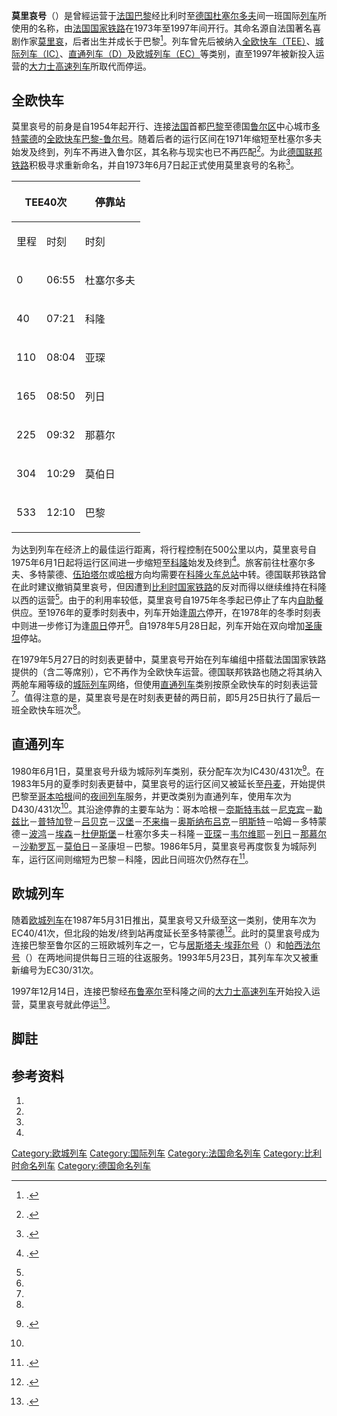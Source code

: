 {{Infobox rail service
| box_width       = 
| name            = 莫里哀号
| logo            = 
| logo_width      = 
| image           = 
| image_width     = 
| caption         =   
| type            = [[全欧快车|全欧快车]]（1973–1979）<br>[[城际列车_(欧洲)|城际列车]]（1980–1983）<br>[[快速列车_(德国)#直通列车|直通列车]]（1983–1986）<br>[[欧城列车|欧城列车]]（1987–1997）
| status          =  
| locale          = {{GER}}、{{BEL}}、{{FRA}}
| predecessor     = [[巴黎-鲁尔号|巴黎-鲁尔号]]
| first           = {{start date|1973|06|03|df=y}}
| last            = {{end date|1997|12|14|df=y}}
| successor       = [[大力士高速列车|大力士高速列车]]（非命名）
| operator        = [[法国国家铁路|法国国家铁路]] 
| formeroperator  = 
| ridership       = 
| start           = 
| stops           = 
| end             =
| distance        = 
| journeytime     = 
| frequency       = 
| trainnumber     = 
| line_used       = 
| class           = 
| access          = 
| seating         = 
| sleeping        = 
| autorack        = 
| catering        = 
| observation     =
| entertainment   = 
| baggage         = 
| otherfacilities = 
| stock           = 
| gauge           = {{railgauge|sg}}
| el              = 25[[伏特|千伏]] 50[[赫兹|赫兹]][[交流电|交流电]]（法国）<br>3千伏[[直流电|直流电]]（比利时）<br>15千伏 16⅔赫兹交流电（德国）
| speed           = 
| owners          = 
| routenumber     = 
| map             = [[File:TEE_Moliere.svg|thumb]]
| map_state       = show
}}
'''莫里哀号'''（{{lang-fr|'''''Molière'''''}}）是曾經运营于[[法国|法国]][[巴黎|巴黎]]经比利时至[[德国|德国]][[杜塞尔多夫|杜塞尔多夫]]间一班国际[[列车|列车]]所使用的名称，由[[法国国家铁路|法国国家铁路]]在1973年至1997年间开行。其命名源自法国著名喜剧作家[[莫里哀|莫里哀]]，后者出生并成长于巴黎<ref group="註">{{harvnb|Mertens|Malaspina|2007|p=338}}.</ref>。列车曾先后被纳入[[全欧快车|全欧快车（TEE）]]、[[城际列车_(欧洲)|城际列车（IC）]]、[[快速列车_(德国)#直通列车|直通列车（D）]]及[[欧城列车|欧城列车（EC）]]等类别，直至1997年被新投入运营的[[大力士高速列车|大力士高速列车]]所取代而停运。

==全欧快车==
莫里哀号的前身是自1954年起开行、连接[[法国|法国]]首都[[巴黎|巴黎]]至德国[[鲁尔区|鲁尔区]]中心城市[[多特蒙德|多特蒙德]]的[[全欧快车|全欧快车]][[巴黎-鲁尔号|巴黎-鲁尔号]]。随着后者的运行区间在1971年缩短至杜塞尔多夫始发及终到，列车不再进入鲁尔区，其名称与现实也已不再匹配<ref group="註">{{harvnb|Goette|2008|p=78}}.</ref>。为此[[德国联邦铁路|德国联邦铁路]]积极寻求重新命名，并自1973年6月7日起正式使用莫里哀号的名称<ref group="註" name="pp338">{{harvnb|Mertens|Malaspina|2007|pp=338-340}}.</ref>。

{| class="wikitable"
! colspan="2"|TEE40次
! rowspan="2"|停靠站
! colspan="2"|TEE41次
|-
!里程!!时刻!!时刻!!里程
|-
|0||06:55||{{flagicon|GER}} 杜塞尔多夫||23:11||533
|-
|40||07:21||{{flagicon|GER}} 科隆||22:44||493
|-
|110||08:04||{{flagicon|GER}} 亚琛||21:57||423
|-
|165||08:50||{{flagicon|BEL}} 列日||21:10||368
|-
|225||09:32||{{flagicon|BEL}} 那慕尔||20:34||308
|-
|304||10:29||{{flagicon|FRA}} 莫伯日||19:36||229
|-
|533||12:10||{{flagicon|FRA}} 巴黎||17:55||0
|}

为达到列车在经济上的最佳运行距离，将行程控制在500公里以内，莫里哀号自1975年6月1日起将运行区间进一步缩短至[[科隆|科隆]]始发及终到<ref group="註" name="p73">{{harvnb|Hajt|2001|p=73}}.</ref>。旅客前往杜塞尔多夫、多特蒙德、[[伍珀塔尔|伍珀塔尔]]或[[哈根|哈根]]方向均需要在[[科隆火车总站|科隆火车总站]]中转。德国联邦铁路曾在此时建议撤销莫里哀号，但因遭到[[比利时国家铁路|比利时国家铁路]]的反对而得以继续维持在科隆以西的运营<ref group="註" name="pp338"/>。由于{{link-fr|酒吧车|Voiture-bar}}的利用率较低，莫里哀号自1975年冬季起已停止了车内[[自助餐|自助餐]]供应。至1976年的夏季时刻表中，列车开始逢[[周六|周六]]停开，在1978年的冬季时刻表中则进一步修订为逢[[周日|周日]]停开<ref group="註" name="pp338"/>。自1978年5月28日起，列车开始在双向增加[[圣康坦|圣康坦]]停站。

在1979年5月27日的时刻表更替中，莫里哀号开始在列车编组中搭载法国国家铁路提供的{{link-en|Corail车厢|Corail (train)}}（含二等席别），它不再作为全欧快车运营。德国联邦铁路也随之将其纳入两舱车厢等级的[[城际列车_(欧洲)|城际列车]]网络，但使用[[快速列车_(德国)#直通列车|直通列车]]类别按原全欧快车的时刻表运营<ref group="註" name="p73"/>。值得注意的是，莫里哀号是在时刻表更替的两日前，即5月25日执行了最后一班全欧快车班次<ref group="註" name="pp338"/>。

==直通列车==
1980年6月1日，莫里哀号升级为城际列车类别，获分配车次为IC430/431次<ref group="註">{{harvnb|Malaspina|2006|p=16}}.</ref>。在1983年5月的夏季时刻表更替中，莫里哀号的运行区间又被延长至[[丹麦|丹麦]]，开始提供巴黎至[[哥本哈根|哥本哈根]]间的[[夜间列车|夜间列车]]服务，并更改类别为直通列车，使用车次为D430/431次<ref group="註" name="pp338"/>。其沿途停靠的主要车站为：哥本哈根－[[奈斯特韦兹|奈斯特韦兹]]－[[尼克宾|尼克宾]]－[[勒兹比|勒兹比]]－[[普特加登|普特加登]]－[[吕贝克|吕贝克]]－[[汉堡|汉堡]]－[[不来梅|不来梅]]－[[奥斯纳布吕克|奥斯纳布吕克]]－[[明斯特|明斯特]]－哈姆－多特蒙德－[[波鸿|波鸿]]－[[埃森|埃森]]－[[杜伊斯堡|杜伊斯堡]]－杜塞尔多夫－科隆－[[亚琛|亚琛]]－[[韦尔维耶|韦尔维耶]]－[[列日|列日]]－[[那慕尔|那慕尔]]－[[沙勒罗瓦|沙勒罗瓦]]－[[莫伯日|莫伯日]]－圣康坦－巴黎。1986年5月，莫里哀号再度恢复为城际列车，运行区间则缩短为巴黎－科隆，因此日间班次仍然存在<ref group="註">{{harvnb|Malaspina|2006|p=28}}.</ref>。

==欧城列车==
随着[[欧城列车|欧城列车]]在1987年5月31日推出，莫里哀号又升级至这一类别，使用车次为EC40/41次，但北段的始发/终到站再度延长至多特蒙德<ref group="註">{{harvnb|Malaspina|2006|p=29}}.</ref>。此时的莫里哀号成为连接巴黎至鲁尔区的三班欧城列车之一，它与[[居斯塔夫·埃菲尔号|居斯塔夫·埃菲尔号]]（{{lang|fr|''Gustave Eiffel''}}）和[[帕西法尔号|帕西法尔号]]（{{lang|de|''Parsifal''}}）在两地间提供每日三班的往返服务。1993年5月23日，其列车车次又被重新编号为EC30/31次。

1997年12月14日，连接巴黎经[[布鲁塞尔|布鲁塞尔]]至科隆之间的[[大力士高速列车|大力士高速列车]]开始投入运营，莫里哀号就此停运<ref group="註">{{harvnb|Mertens|Malaspina|2007|p=338}}.</ref>。

==脚註==
{{refbegin|3}}
{{NoteFoot}}
{{refend}}

==参考资料==
{{refbegin}}
# {{de}}{{citation | first= Peter |last=Goette | title= ''TEE Züge in Deutschland'' | publisher= EK Verlag | location= Freiburg | year= 2008 | ISBN= 978-3-88255-698-8 | id= TEEDE}}
# {{fr}}{{citation | first= Maurice |last=Mertens|first2=Jean-Pierre |last2=Malaspina | title= ''La Légende des Trans Europ Express'' | publisher= LR Presse | location= Vannes | year= 2007 | ISBN= 978-29-036514-5-9 | id= TEEFR}}
# {{fr}}{{citation |first=Jean-Pierre |last=Malaspina | title= ''Train d'Europe Tome 2'' | publisher= La Vie du Rail | location= Les Mesnuls | year= 2006 | ISBN= 2-915034-49-4}}
# {{de}}{{citation | first= Jörg |last=Hajt | title= ''Das grosse TEE-Buch'' | publisher= Heel | location =Bonn/Königswinter | year= 2001 | ISBN= 3-89365-948-X | id= Hajt}}
{{refend}}

{{全欧快车列车|state = expanded}}

{{DEFAULTSORT:Molière}}
[[Category:欧城列车|Category:欧城列车]]
[[Category:国际列车|Category:国际列车]]
[[Category:法国命名列车|Category:法国命名列车]]
[[Category:比利时命名列车|Category:比利时命名列车]]
[[Category:德国命名列车|Category:德国命名列车]]